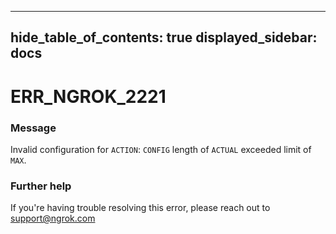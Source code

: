 

---
hide_table_of_contents: true
displayed_sidebar: docs
---


# ERR_NGROK_2221

### Message
Invalid configuration for `ACTION`: `CONFIG` length of `ACTUAL` exceeded limit of `MAX`.

<ErrorDetails error="err_ngrok_2221" />



### Further help
If you're having trouble resolving this error, please reach out to [support@ngrok.com](mailto:support@ngrok.com?subject=Help%20with%20ERR_NGROK_2221)

